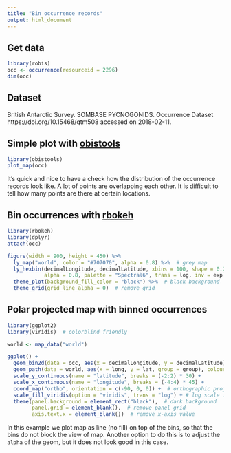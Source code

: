 ```yaml
---
title: "Bin occurrence records"
output: html_document
---
```


## Get data

```r
library(robis)
occ <- occurrence(resourceid = 2296)
dim(occ)
```

## Dataset

British Antarctic Survey. SOMBASE PYCNOGONIDS. Occurrence Dataset https://doi.org/10.15468/qtm508 accessed on 2018-02-11.

## Simple plot with [obistools](https://github.com/iobis/obistools)

```r
library(obistools)
plot_map(occ)
```

It's quick and nice to have a check how the distribution of the occurrence records look like. A lot of points are overlapping each other. It is difficult to tell how many points are there at certain locations. 

## Bin occurrences with [rbokeh](http://hafen.github.io/rbokeh/)

```r
library(rbokeh)
library(dplyr)
attach(occ)

figure(width = 900, height = 450) %>%
  ly_map("world", color = "#707070", alpha = 0.8) %>%  # grey map
  ly_hexbin(decimalLongitude, decimalLatitude, xbins = 100, shape = 0.2,
            alpha = 0.8, palette = "Spectral6", trans = log, inv = exp) %>% # colour by log count  
  theme_plot(background_fill_color = "black") %>%  # black background
  theme_grid(grid_line_alpha = 0)  # remove grid

```

## Polar projected map with binned occurrences

```r
library(ggplot2)
library(viridis)  # colorblind friendly 

world <- map_data("world")

ggplot() + 
  geom_bin2d(data = occ, aes(x = decimalLongitude, y = decimalLatitude), bins = 100) +  # bin data
  geom_path(data = world, aes(x = long, y = lat, group = group), colour = "#c0c0c0") +  # map
  scale_y_continuous(name = "latitude", breaks = (-2:2) * 30) + 
  scale_x_continuous(name = "longitude", breaks = (-4:4) * 45) + 
  coord_map("ortho", orientation = c(-90, 0, 0)) +  # orthographic projection from South Pole
  scale_fill_viridis(option = "viridis", trans = "log") + # log scale for bin count
  theme(panel.background = element_rect("black"),  # dark background
        panel.grid = element_blank(),  # remove panel grid
        axis.text.x = element_blank())  # remove x-axis value

```

In this example we plot map as line (no fill) on top of the bins, so that the bins do not block the view of map. Another option to do this is to adjust the `alpha` of the geom, but it does not look good in this case.
